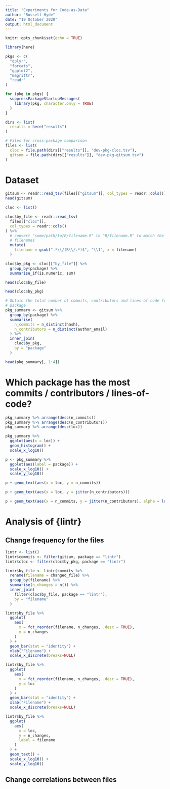```yaml
---
title: "Experiments for Code-as-Data"
author: "Russell Hyde"
date: "19 October 2020"
output: html_document
---
```


```r
knitr::opts_chunk$set(echo = TRUE)
```

```r
library(here)
```

```r
pkgs <- c(
  "dplyr",
  "forcats",
  "ggplot2",
  "magrittr",
  "readr"
)

for (pkg in pkgs) {
  suppressPackageStartupMessages(
    library(pkg, character.only = TRUE)
  )
}
```

```r
dirs <- list(
  results = here("results")
)
```

```r
# Files for cross-package comparison
files <- list(
  cloc = file.path(dirs[["results"]], "dev-pkg-cloc.tsv"),
  gitsum = file.path(dirs[["results"]], "dev-pkg-gitsum.tsv")
)
```

# Dataset

```r
gitsum <- readr::read_tsv(files[["gitsum"]], col_types = readr::cols())
head(gitsum)
```

```r
cloc <- list()

cloc$by_file <- readr::read_tsv(
  files[["cloc"]],
  col_types = readr::cols()
) %>%
  # convert "some/path/to/R/filename.R" to "R/filename.R" to match the gitsum
  # filenames
  mutate(
    filename = gsub(".*\\/(R\\/.*)$", "\\1", x = filename)
  )

cloc$by_pkg <- cloc[["by_file"]] %>%
  group_by(package) %>%
  summarise_if(is.numeric, sum)
```

```r
head(cloc$by_file)
```

```r
head(cloc$by_pkg)
```

```r
# Obtain the total number of commits, contributors and lines-of-code for each
# package
pkg_summary <- gitsum %>%
  group_by(package) %>%
  summarise(
    n_commits = n_distinct(hash),
    n_contributors = n_distinct(author_email)
  ) %>%
  inner_join(
    cloc$by_pkg,
    by = "package"
  )

head(pkg_summary[, 1:4])
```

# Which package has the most commits / contributors / lines-of-code?

```r
pkg_summary %>% arrange(desc(n_commits))
pkg_summary %>% arrange(desc(n_contributors))
pkg_summary %>% arrange(desc(loc))
```

```r
pkg_summary %>%
  ggplot(aes(x = loc)) +
  geom_histogram() +
  scale_x_log10()
```

```r
p <- pkg_summary %>%
  ggplot(aes(label = package)) +
  scale_x_log10() +
  scale_y_log10()

p + geom_text(aes(x = loc, y = n_commits))
```

```r
p + geom_text(aes(x = loc, y = jitter(n_contributors)))
```

```r
p + geom_text(aes(x = n_commits, y = jitter(n_contributors), alpha = log10(loc)))
```

# Analysis of {lintr}

## Change frequency for the files

```r
lintr <- list()
lintr$commits <- filter(gitsum, package == "lintr")
lintr$cloc <- filter(cloc$by_pkg, package == "lintr")
```

```r
lintr$by_file <- lintr$commits %>%
  rename(filename = changed_file) %>%
  group_by(filename) %>%
  summarise(n_changes = n()) %>%
  inner_join(
    filter(cloc$by_file, package == "lintr"),
    by = "filename"
  )
```

```r
lintr$by_file %>%
  ggplot(
    aes(
      x = fct_reorder(filename, n_changes, .desc = TRUE),
      y = n_changes
    )
  ) +
  geom_bar(stat = "identity") +
  xlab("Filename") +
  scale_x_discrete(breaks=NULL)
```

```r
lintr$by_file %>%
  ggplot(
    aes(
      x = fct_reorder(filename, n_changes, .desc = TRUE),
      y = loc
    )
  ) +
  geom_bar(stat = "identity") +
  xlab("Filename") +
  scale_x_discrete(breaks=NULL)
```

```r
lintr$by_file %>%
  ggplot(
    aes(
      x = loc,
      y = n_changes,
      label = filename
    )
  ) +
  geom_text() +
  scale_x_log10() +
  scale_y_log10()
```

## Change correlations between files